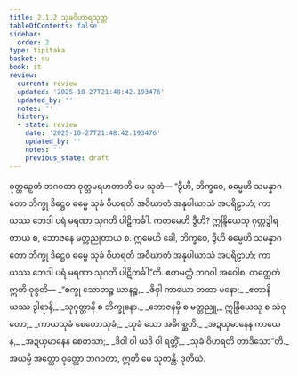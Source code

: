 ```yaml
---
title: 2.1.2 သုခဝိဟာရသုတ္တ
tableOfContents: false
sidebar:
  order: 2
type: tipitaka
basket: su
book: it
review:
  current: review
  updated: '2025-10-27T21:48:42.193476'
  updated_by: ''
  notes: ''
  history:
  - state: review
    date: '2025-10-27T21:48:42.193476'
    updated_by: ''
    notes: ''
    previous_state: draft
---
```



<ReviewStatus review={frontmatter.review} showDetails={true} />

<HypothesisAnnotation frontmatter={frontmatter} />

<DynamicBreadcrumb />

<Division number="29" book="it" e="ch" v="18" p="211">

<Paragraph number="179" book="it">
ဝုတ္တဉှေတံ ဘဂဝတာ ဝုတ္တမရဟတာတိ မေ သုတံ—
</Paragraph>

<Paragraph number="180" book="it">
“ဒွီဟိ, ဘိက္ခဝေ, ဓမ္မေဟိ သမန္နာဂတော ဘိက္ခု ဒိဋ္ဌေဝ ဓမ္မေ သုခံ ဝိဟရတိ အဝိဃာတံ အနုပါယာသံ အပရိဠာဟံ; ကာယဿ ဘေဒါ ပရံ မရဏာ သုဂတိ ပါဋိကင်္ခါ. ကတမေဟိ ဒွီဟိ? ဣန္ဒြိယေသု ဂုတ္တဒွါရတာယ စ, ဘောဇနေ မတ္တညုတာယ စ. ဣမေဟိ ခေါ, ဘိက္ခဝေ, ဒွီဟိ ဓမ္မေဟိ သမန္နာဂတော ဘိက္ခု ဒိဋ္ဌေဝ ဓမ္မေ သုခံ ဝိဟရတိ အဝိဃာတံ အနုပါယာသံ အပရိဠာဟံ; ကာယဿ ဘေဒါ ပရံ မရဏာ သုဂတိ ပါဋိကင်္ခါ”တိ. ဧတမတ္ထံ ဘဂဝါ အဝေါစ. တတ္ထေတံ ဣတိ ဝုစ္စတိ—
</Paragraph>

<Paragraph number="181" type="verses" book="it">
_“စက္ခု သောတဉ္စ ဃာနဉ္စ,_  
_ဇိဝှါ ကာယော တထာ မနော;_  
_ဧတာနိ ယဿ ဒွါရာနိ,_  
_သုဂုတ္တာနိ စ ဘိက္ခုနော._  

</Paragraph>

<Paragraph number="182" type="verses" book="it">
_ဘောဇနမှိ စ မတ္တညူ,_  
ဣန္ဒြိယေသု စ သံဝုတော;_  
_ကာယသုခံ စေတောသုခံ,_  
_သုခံ သော အဓိဂစ္ဆတိ._  

</Paragraph>

<Paragraph number="183" type="verses" book="it">
_အဍယှမာနေန ကာယေန,_  
_အဍယှမာနေန စေတသာ;_  
_ဒိဝါ ဝါ ယဒိ ဝါ ရတ္တိံ,_  
_သုခံ ဝိဟရတိ တာဒိသော”တိ._  

</Paragraph>

<Paragraph number="184" book="it">
အယမ္ပိ အတ္ထော ဝုတ္တော ဘဂဝတာ, ဣတိ မေ သုတန္တိ.

</Paragraph>
</Division>

<Paragraph number="185" type="center" book="it">
ဒုတိယံ.
</Paragraph>